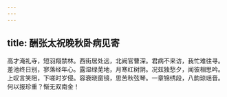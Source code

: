 ```yaml
---
---
---
```

title: 酬张太祝晚秋卧病见寄
---



高才淹礼寺，短羽翔禁林。西街居处远，北阙官曹深。君病不来访，我忙难往寻。差池终日别，寥落经年心。露湿绿芜地，月寒红树阴。况兹独愁夕，闻彼相思吟。上叹言笑阻，下嗟时岁侵。容衰晓窗镜，思苦秋弦琴。一章锦绣段，八韵琼瑶音。何以报珍重？惭无双南金！